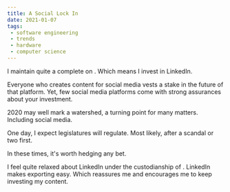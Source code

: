 ```yaml
---
title: A Social Lock In
date: 2021-01-07
tags:
 - software engineering
 - trends
 - hardware
 - computer science
---
```



I maintain quite a complete <LinkedInProfile/> on <LinkedIn/>. Which means I invest in LinkedIn.

Everyone who creates content for social media vests a stake in the future of that platform. Yet, few social media
platforms come with strong assurances about your investment.

2020 may well mark a watershed, a turning point for many matters. Including social media.

One day, I expect legislatures will regulate. Most likely, after a scandal or two first.

In these times, it's worth hedging any bet.

I feel quite relaxed about LinkedIn under the custodianship of <Microsoft/>. LinkedIn makes exporting easy.
Which reassures me and encourages me to keep investing my content.

